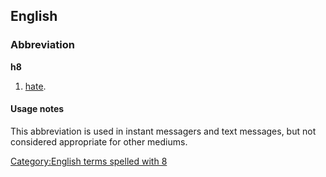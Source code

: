 ==English==

===Abbreviation===
'''h8'''

# {{context|Internet slang|text messaging|lang=en}} [[hate]].

====Usage notes====
This abbreviation is used in instant messagers and text messages, but not considered appropriate for other mediums.

[[Category:English terms spelled with 8]]